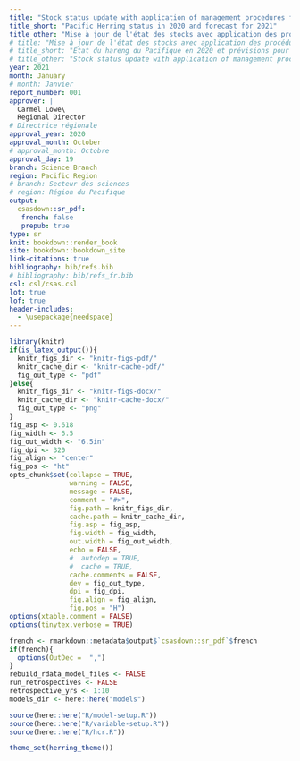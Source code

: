 ```yaml
---
title: "Stock status update with application of management procedures for Pacific Herring (*Clupea pallasii*) in British Columbia: Status in 2020 and forecast for 2021"
title_short: "Pacific Herring status in 2020 and forecast for 2021"
title_other: "Mise à jour de l'état des stocks avec application des procédures de gestion pour le hareng du Pacifique (*Clupea pallasii*) en Colombie-Britannique: État en 2020 et prévisions pour 2021"
# title: "Mise à jour de l'état des stocks avec application des procédures de gestion pour le hareng du Pacifique (*Clupea pallasii*) en Colombie-Britannique: État en 2020 et prévisions pour 2021"
# title_short: "État du hareng du Pacifique en 2020 et prévisions pour 2021"
# title_other: "Stock status update with application of management procedures for Pacific Herring (*Clupea pallasii*) in British Columbia: Status in 2020 and forecast for 2021"
year: 2021
month: January
# month: Janvier
report_number: 001
approver: |
  Carmel Lowe\
  Regional Director
# Directrice régionale
approval_year: 2020
approval_month: October
# approval_month: Octobre
approval_day: 19
branch: Science Branch
region: Pacific Region
# branch: Secteur des sciences
# region: Région du Pacifique
output:
  csasdown::sr_pdf:
   french: false
   prepub: true
type: sr
knit: bookdown::render_book
site: bookdown::bookdown_site
link-citations: true
bibliography: bib/refs.bib
# bibliography: bib/refs_fr.bib
csl: csl/csas.csl
lot: true
lof: true
header-includes:
  - \usepackage{needspace}
---
```


```r
library(knitr)
if(is_latex_output()){
  knitr_figs_dir <- "knitr-figs-pdf/"
  knitr_cache_dir <- "knitr-cache-pdf/"
  fig_out_type <- "pdf"
}else{
  knitr_figs_dir <- "knitr-figs-docx/"
  knitr_cache_dir <- "knitr-cache-docx/"
  fig_out_type <- "png"
}
fig_asp <- 0.618
fig_width <- 6.5
fig_out_width <- "6.5in"
fig_dpi <- 320
fig_align <- "center"
fig_pos <- "ht"
opts_chunk$set(collapse = TRUE,
               warning = FALSE,
               message = FALSE,
               comment = "#>",
               fig.path = knitr_figs_dir,
               cache.path = knitr_cache_dir,
               fig.asp = fig_asp,
               fig.width = fig_width,
               out.width = fig_out_width,
               echo = FALSE,
               #  autodep = TRUE,
               #  cache = TRUE,
               cache.comments = FALSE,
               dev = fig_out_type,
               dpi = fig_dpi,
               fig.align = fig_align,
               fig.pos = "H")
options(xtable.comment = FALSE)
options(tinytex.verbose = TRUE)
```

```r
french <- rmarkdown::metadata$output$`csasdown::sr_pdf`$french
if(french){
  options(OutDec =  ",")
}
rebuild_rdata_model_files <- FALSE
run_retrospectives <- FALSE
retrospective_yrs <- 1:10
models_dir <- here::here("models")

source(here::here("R/model-setup.R"))
source(here::here("R/variable-setup.R"))
source(here::here("R/hcr.R"))

theme_set(herring_theme())
```

<!-- Distributions -->
\newcommand{\dUnif}[2]{$\mathcal{U}\left(#1, #2\right)$}
\newcommand{\dNorm}[2]{$\mathcal{N}\left(#1, #2\right)$}
\newcommand{\dLognorm}[2]{$\emph{Lognormal}\left(#1, #2\right)$}
\newcommand{\dBeta}[2]{$\emph{Beta}\left(#1, #2\right)$}
\newcommand{\dGamma}[2]{$\emph{Gamma}\left(#1, #2\right)$}

<!-- Other math -->
\newcommand{\lognorm}{\text{ln}}
\newcommand{\SB}{\mli{`r en2fr("SB", translate = french)`}}
\newcommand{\AVE}{\text{`r en2fr("AVE", translate = french)`}}

<!-- Space between table columns -->
\setlength{\tabcolsep}{3pt}

<!-- Compile the PDF on the command line: -->
<!-- bookdown::render_book("index.Rmd") -->
